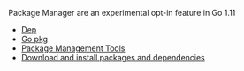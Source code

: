 
Package Manager are an experimental opt-in feature in Go 1.11

- [Dep](https://golang.github.io/dep/)
- [Go pkg](https://golang.org/pkg/)
- [Package Management Tools](https://github.com/golang/go/wiki/packagemanagementtools)
- [Download and install packages and dependencies](https://golang.org/cmd/go/#hdr-Download_and_install_packages_and_dependencies)

